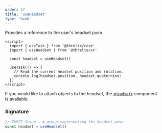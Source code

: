 ```yaml
---
order: 17
title: 'useHeadset'
type: 'hook'
---
```


Provides a reference to the user's headset pose.

```svelte
<script>
  import { useTask } from '@threlte/core'
  import { useHeadset } from '@threlte/xr'

  const headset = useHeadset()

  useTask(() => {
    // Read the current headset position and rotation.
    console.log(headset.position, headset.quaternion)
  })
</script>
```

If you would like to attach objects to the headset, the [`<Headset>`](/reference/xr/components/headset) component is available.

### Signature

```ts
// THREE.Group - A group representing the headset pose.
const headset = useHeadset()
```
